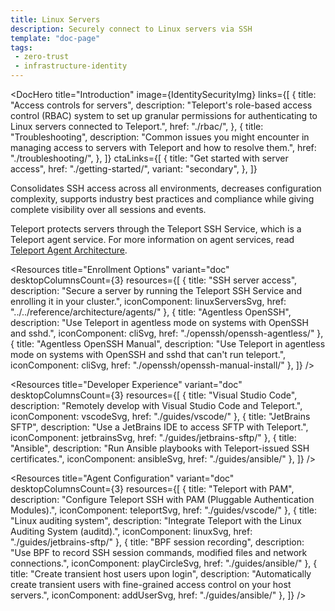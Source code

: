 ```yaml
---
title: Linux Servers
description: Securely connect to Linux servers via SSH
template: "doc-page"
tags:
 - zero-trust
 - infrastructure-identity
---
```




<DocHero
  title="Introduction"
  image={IdentitySecurityImg}
  links={[
    {
      title: "Access controls for servers",
      description: "Teleport's role-based access control (RBAC) system to set up granular permissions for authenticating to Linux servers connected to Teleport.",
      href: "./rbac/",
    },
    {
      title: "Troubleshooting",
      description: "Common issues you might encounter in managing access to servers with Teleport and how to resolve them.",
      href: "./troubleshooting/",
    },
  ]}
  ctaLinks={[
    {
      title: "Get started with server access",
      href: "./getting-started/",
      variant: "secondary",
    },
  ]}
>
Consolidates SSH access across all environments, decreases configuration complexity, supports industry best practices and compliance while giving complete visibility over all sessions and events.

Teleport protects servers through the Teleport SSH Service, which is a Teleport agent service. For more information on agent services, read [Teleport Agent Architecture](../../reference/architecture/agents.mdx).
</DocHero>

<Resources
  title="Enrollment Options"
  variant="doc"
  desktopColumnsCount={3}
  resources={[
    {
      title: "SSH server access",
      description: "Secure a server by running the Teleport SSH Service and enrolling it in your cluster.",
      iconComponent: linuxServersSvg,
      href: "../../reference/architecture/agents/"
    },
    {
      title: "Agentless OpenSSH",
      description: "Use Teleport in agentless mode on systems with OpenSSH and sshd.",
      iconComponent: cliSvg,
      href: "./openssh/openssh-agentless/"
    },
    {
      title: "Agentless OpenSSH Manual",
      description: "Use Teleport in agentless mode on systems with OpenSSH and sshd that can't run teleport.",
      iconComponent: cliSvg,
      href: "./openssh/openssh-manual-install/"
    },
  ]}
/>

<Resources
  title="Developer Experience"
  variant="doc"
  desktopColumnsCount={3}
  resources={[
    {
      title: "Visual Studio Code",
      description: "Remotely develop with Visual Studio Code and Teleport.",
      iconComponent: vscodeSvg,
      href: "./guides/vscode/"
    },
    {
      title: "JetBrains SFTP",
      description: "Use a JetBrains IDE to access SFTP with Teleport.",
      iconComponent: jetbrainsSvg,
      href: "./guides/jetbrains-sftp/"
    },
    {
      title: "Ansible",
      description: "Run Ansible playbooks with Teleport-issued SSH certificates.",
      iconComponent: ansibleSvg,
      href: "./guides/ansible/"
    },
  ]}
/>

<Resources
  title="Agent Configuration"
  variant="doc"
  desktopColumnsCount={3}
  resources={[
    {
      title: "Teleport with PAM",
      description: "Configure Teleport SSH with PAM (Pluggable Authentication Modules).",
      iconComponent: teleportSvg,
      href: "./guides/vscode/"
    },
    {
      title: "Linux auditing system",
      description: "Integrate Teleport with the Linux Auditing System (auditd).",
      iconComponent: linuxSvg,
      href: "./guides/jetbrains-sftp/"
    },
    {
      title: "BPF session recording",
      description: "Use BPF to record SSH session commands, modified files and network connections.",
      iconComponent: playCircleSvg,
      href: "./guides/ansible/"
    },
    {
      title: "Create transient host users upon login",
      description: "Automatically create transient users with fine-grained access control on your host servers.",
      iconComponent: addUserSvg,
      href: "./guides/ansible/"
    },
  ]}
/>